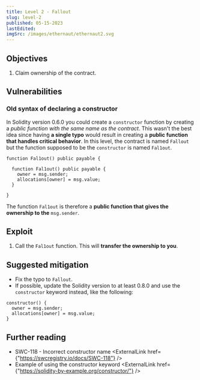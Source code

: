 ```yaml
---
title: Level 2 - Fallout
slug: level-2
published: 05-15-2023
lastEdited:
imgSrc: /images/ethernaut/ethernaut2.svg
---
```


## Objectives

1. Claim ownership of the contract.

## Vulnerabilities

### Old syntax of declaring a constructor

In Solidity version 0.6.0 you could create a `constructor` function by creating a _public function with the same name as the
contract_. This wasn't the best idea since having **a single typo** would result in creating a **public function that handles
critical behavior**. In this level, the contract is named `Fallout` but the function supposed to be the `constructor` is named `Fal1out`.

```solidity
function Fal1out() public payable {

  function Fal1out() public payable {
    owner = msg.sender;
    allocations[owner] = msg.value;
  }

}
```

The function `Fal1out` is therefore a **public function that gives the ownership to the** `msg.sender`.

## Exploit

1. Call the `Fal1out` function. This will **transfer the ownership to you**.

## Suggested mitigation

- Fix the typo to `Fallout`.
- If possible, update the Solidity version to at least 0.8.0 and use the `constructor` keyword instead, like
  the following:

```solidity
constructor() {
  owner = msg.sender;
  allocations[owner] = msg.value;
}
```

## Further reading

- SWC-118 - Incorrect constructor name <ExternalLink href={"https://swcregistry.io/docs/SWC-118"} />
- Example of using the constructor keyword <ExternalLink href={"https://solidity-by-example.org/constructor/"} />
